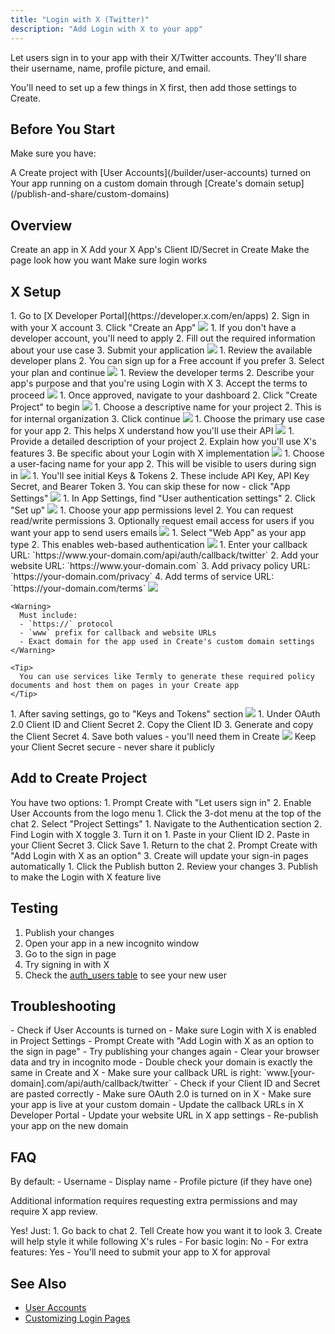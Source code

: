 ```yaml
---
title: "Login with X (Twitter)"
description: "Add Login with X to your app"
---
```


Let users sign in to your app with their X/Twitter accounts. They'll share their username, name, profile picture, and email.

You'll need to set up a few things in X first, then add those settings to Create.

## Before You Start

Make sure you have:

<Check>
  A Create project with [User Accounts](/builder/user-accounts) turned on
</Check>

<Check>
  Your app running on a custom domain through [Create's domain setup](/publish-and-share/custom-domains)
</Check>

## Overview

<CardGroup cols={2}>
  <Card title="Set Up an X App" icon="key">
    Create an app in X
  </Card>
  <Card title="Add to Create" icon="plug">
    Add your X App's Client ID/Secret in Create
  </Card>
  <Card title="Add the X Login UI to your sign in pages" icon="pencil">
    Make the page look how you want
  </Card>
  <Card title="Test flow" icon="check-circle">
    Make sure login works
  </Card>
</CardGroup>

## X Setup

<Steps>
  <Step title="Access X Developer Portal">
    1. Go to [X Developer Portal](https://developer.x.com/en/apps)
    2. Sign in with your X account
    3. Click "Create an App"
    <img src="/images/auth/x/1-developerxapps.png" style={{ borderRadius: '0.5rem' }} />
  </Step>

  <Step title="Apply for Developer Account">
    1. If you don't have a developer account, you'll need to apply
    2. Fill out the required information about your use case
    3. Submit your application
    <img src="/images/auth/x/2-applyfordevaccount.png" style={{ borderRadius: '0.5rem' }} />
  </Step>

  <Step title="Choose Developer Plan">
    1. Review the available developer plans
    2. You can sign up for a Free account if you prefer
    3. Select your plan and continue
    <img src="/images/auth/x/3-chooseplan.png" style={{ borderRadius: '0.5rem' }} />
  </Step>

  <Step title="Accept Developer Agreement">
    1. Review the developer terms
    2. Describe your app's purpose and that you're using Login with X
    3. Accept the terms to proceed
    <img src="/images/auth/x/4-acceptagreement.png" style={{ borderRadius: '0.5rem' }} />
  </Step>

  <Step title="Create Project">
    1. Once approved, navigate to your dashboard
    2. Click "Create Project" to begin
    <img src="/images/auth/x/5-createproject.png" style={{ borderRadius: '0.5rem' }} />
  </Step>

  <Step title="Name Your Project">
    1. Choose a descriptive name for your project
    2. This is for internal organization
    3. Click continue
    <img src="/images/auth/x/6-chooseaname.png" style={{ borderRadius: '0.5rem' }} />
  </Step>

  <Step title="Select Use Case">
    1. Choose the primary use case for your app
    2. This helps X understand how you'll use their API
    <img src="/images/auth/x/7-chooseusecase.png" style={{ borderRadius: '0.5rem' }} />
  </Step>

  <Step title="Add Project Description">
    1. Provide a detailed description of your project
    2. Explain how you'll use X's features
    3. Be specific about your Login with X implementation
    <img src="/images/auth/x/8-projectdescription.png" style={{ borderRadius: '0.5rem' }} />
  </Step>

  <Step title="Name Your App">
    1. Choose a user-facing name for your app
    2. This will be visible to users during sign in
    <img src="/images/auth/x/9-nameapp.png" style={{ borderRadius: '0.5rem' }} />
  </Step>

  <Step title="Skip Initial Tokens">
    1. You'll see initial Keys & Tokens
    2. These include API Key, API Key Secret, and Bearer Token
    3. You can skip these for now - click "App Settings"
    <img src="/images/auth/x/10-skiptokens.png" style={{ borderRadius: '0.5rem' }} />
  </Step>

  <Step title="Configure User Authentication">
    1. In App Settings, find "User authentication settings"
    2. Click "Set up"
    <img src="/images/auth/x/11-userauthenticationsetup.png" style={{ borderRadius: '0.5rem' }} />
  </Step>

  <Step title="Set App Permissions">
    1. Choose your app permissions level
    2. You can request read/write permissions
    3. Optionally request email access for users if you want your app to send users emails
    <img src="/images/auth/x/12-apppermissions.png" style={{ borderRadius: '0.5rem' }} />
  </Step>

  <Step title="Configure App Type">
    1. Select "Web App" as your app type
    2. This enables web-based authentication
    <img src="/images/auth/x/13-webapp.png" style={{ borderRadius: '0.5rem' }} />
  </Step>

  <Step title="Add App Information">
    1. Enter your callback URL:
       `https://www.your-domain.com/api/auth/callback/twitter`
    2. Add your website URL:
       `https://www.your-domain.com`
    3. Add privacy policy URL:
       `https://your-domain.com/privacy`
    4. Add terms of service URL:
       `https://your-domain.com/terms`
    <img src="/images/auth/x/14-redirecturlappinfo.png" style={{ borderRadius: '0.5rem' }} />
    
    <Warning>
      Must include:
      - `https://` protocol
      - `www` prefix for callback and website URLs
      - Exact domain for the app used in Create's custom domain settings
    </Warning>

    <Tip>
      You can use services like Termly to generate these required policy documents and host them on pages in your Create app
    </Tip>
  </Step>

  <Step title="Access Keys and Tokens">
    1. After saving settings, go to "Keys and Tokens" section
    <img src="/images/auth/x/15-keysandtokens.png" style={{ borderRadius: '0.5rem' }} />
  </Step>

  <Step title="Copy OAuth Credentials">
    1. Under OAuth 2.0 Client ID and Client Secret
    2. Copy the Client ID
    3. Generate and copy the Client Secret
    4. Save both values - you'll need them in Create
    <img src="/images/auth/x/16-clientidclientsecret.png" style={{ borderRadius: '0.5rem' }} />
    <Warning>
      Keep your Client Secret secure - never share it publicly
    </Warning>
  </Step>
</Steps>

## Add to Create Project

<Steps>
  <Step title="Enable User Accounts">
    You have two options:
    1. Prompt Create with "Let users sign in"
    2. Enable User Accounts from the logo menu
  </Step>

  <Step title="Access Project Settings">
    1. Click the 3-dot menu at the top of the chat
    2. Select "Project Settings"
  </Step>

  <Step title="Enable Login with X">
    1. Navigate to the Authentication section
    2. Find Login with X toggle
    3. Turn it on
  </Step>

  <Step title="Add X Credentials">
    1. Paste in your Client ID
    2. Paste in your Client Secret
    3. Click Save
  </Step>

  <Step title="Add Sign In UI">
    1. Return to the chat
    2. Prompt Create with "Add Login with X as an option"
    3. Create will update your sign-in pages automatically
  </Step>

  <Step title="Publish Your App">
    1. Click the Publish button
    2. Review your changes
    3. Publish to make the Login with X feature live
  </Step>
</Steps>

## Testing

1. Publish your changes
2. Open your app in a new incognito window
3. Go to the sign in page
4. Try signing in with X
5. Check the [auth_users table](/builder/databases) to see your new user

## Troubleshooting

<Accordion title="Can't see the X button">
  - Check if User Accounts is turned on
  - Make sure Login with X is enabled in Project Settings
  - Prompt Create with "Add Login with X as an option to the sign in page"
  - Try publishing your changes again
  - Clear your browser data and try in incognito mode
</Accordion>

<Accordion title="Login not working">
  - Double check your domain is exactly the same in Create and X
  - Make sure your callback URL is right: `www.[your-domain].com/api/auth/callback/twitter`
  - Check if your Client ID and Secret are pasted correctly
  - Make sure OAuth 2.0 is turned on in X
  - Make sure your app is live at your custom domain
</Accordion>

<Accordion title="Users can't sign in after domain change">
  - Update the callback URLs in X Developer Portal
  - Update your website URL in X app settings
  - Re-publish your app on the new domain
</Accordion>

## FAQ

<Accordion title="What user info do I get?">
  By default:
  - Username
  - Display name
  - Profile picture (if they have one)
  
  Additional information requires requesting extra permissions and may require X app review.
</Accordion>

<Accordion title="Can I change how the login button looks?">
  Yes! Just:
  1. Go back to chat
  2. Tell Create how you want it to look
  3. Create will help style it while following X's rules
</Accordion>

<Accordion title="Do I need X to review my app?">
  - For basic login: No
  - For extra features: Yes
  - You'll need to submit your app to X for approval
</Accordion>

## See Also

- [User Accounts](/builder/user-accounts-v2)
- [Customizing Login Pages](/builder/user-accounts-v2#customizing-auth-pages)
